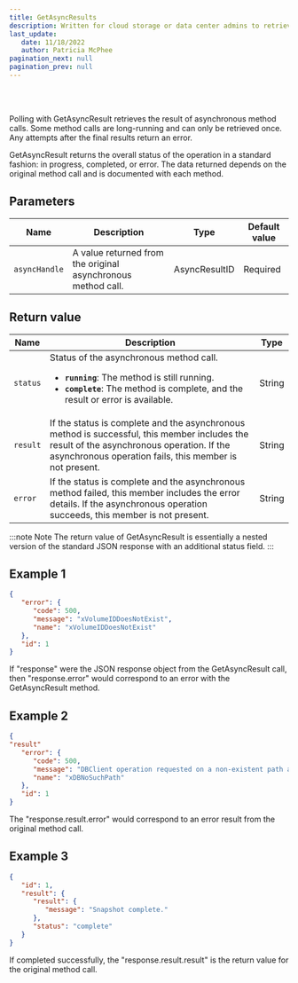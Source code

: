 ```yaml
---
title: GetAsyncResults
description: Written for cloud storage or data center admins to retrieve the result of asynchronous method calls.  
last_update: 
   date: 11/18/2022
   author: Patricia McPhee
pagination_next: null
pagination_prev: null
---
```

 



<Container>
<List sx={{ width: '100%', bgcolor: 'background.paper', color: '#000000', borderRadius: 4 }}>
  <ListItem sx={{py: 0}}>
    <ListItemAvatar>
      <Avatar>
        <WorkIcon />
      </Avatar>
    </ListItemAvatar>
    <ListItemText primary="Project" secondary="Work-related" />
  </ListItem>
  <ListItem sx={{py: 0}}>
    <ListItemAvatar>
      <Avatar>
        <DescriptionIcon />
      </Avatar>
    </ListItemAvatar>
    <ListItemText primary= "Description" secondary=" Written for cloud storage or data center admins to retrieve the result of asynchronous method calls."/>
  </ListItem>
  <ListItem sx={{py: 0}}>
    <ListItemAvatar>
      <Avatar>
        <CalendarMonthIcon />
      </Avatar>
    </ListItemAvatar>
    <ListItemText primary="Date" secondary="June 18, 2014" />
  </ListItem>
</List>
</Container>
<br />
<Divider />
<br />


Polling with GetAsyncResult retrieves the result of asynchronous method calls. Some method calls are long-running and can only be retrieved once. Any attempts after the final results return an error.

GetAsyncResult returns the overall status of the operation in a standard fashion: in progress, completed, or error. The data returned depends on the original method call and is documented with each method.


## Parameters

| Name | Description | Type | Default value |
| ------- | -------------------- | ------ | ------ |
| <code>asyncHandle</code> | A value returned from the original asynchronous method call.  | AsyncResultID   | Required  |



## Return value

| Name | Description | Type |
| --- | --- | --- |
| <code>status</code> | Status of the asynchronous method call. <ul><li><b><code>running</code></b>: The method is still running.</li><li><b><code>complete</code></b>: The method is complete, and the result or error is available.</li></ul> | String  |
| <code>result</code> | If the status is complete and the asynchronous method is successful, this member includes the result of the asynchronous operation. If the asynchronous operation fails, this member is not present. | String  |
| <code>error</code> | If the status is complete and the asynchronous method failed, this member includes the error details. If the asynchronous operation succeeds, this member is not present.  | String  |

:::note Note
The return value of GetAsyncResult is essentially a nested version of the standard JSON response with an additional status field.
:::

## Example 1

```JSON
{
   "error": {
      "code": 500,
      "message": "xVolumeIDDoesNotExist",
      "name": "xVolumeIDDoesNotExist"
   },
   "id": 1
}
```

If "response" were the JSON response object from the GetAsyncResult call, then "response.error" would correspond to an error with the GetAsyncResult method.

## Example 2

```JSON
{
"result"
   "error": {
      "code": 500,
      "message": "DBClient operation requested on a non-existent path at [/asyncresults/1]",
      "name": "xDBNoSuchPath"
   },
   "id": 1
}
```

The "response.result.error" would correspond to an error result from the original method call.


## Example 3

```JSON
{
   "id": 1,
   "result": {
      "result": {
         "message": "Snapshot complete."
      },
      "status": "complete"
   }
}
```

If completed successfully, the "response.result.result" is the return value for the original method call.



